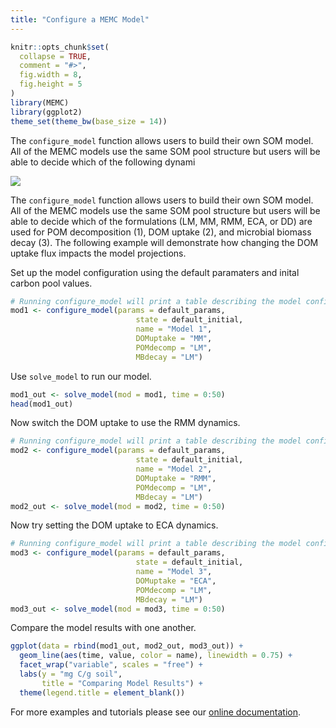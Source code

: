 ```yaml
---
title: "Configure a MEMC Model"
---
```


```r
knitr::opts_chunk$set(
  collapse = TRUE,
  comment = "#>", 
  fig.width = 8, 
  fig.height = 5
)
library(MEMC)
library(ggplot2)
theme_set(theme_bw(base_size = 14))
```


The `configure_model` function allows users to build their own SOM model. All of the MEMC models use the same SOM pool structure but users will be able to decide which of the following dynami

![](pool_structure.png)

The `configure_model` function allows users to build their own SOM model. All of the MEMC models use the same SOM pool structure but users will be able to decide which of the formulations (LM, MM, RMM, ECA, or DD) are used for POM decomposition (1), DOM uptake (2), and microbial biomass decay (3). The following example will demonstrate how changing the DOM uptake flux impacts the model projections. 

Set up the model configuration using the default paramaters and inital carbon pool values. 




```r
# Running configure_model will print a table describing the model configuration. 
mod1 <- configure_model(params = default_params, 
                            state = default_initial, 
                            name = "Model 1", 
                            DOMuptake = "MM", 
                            POMdecomp = "LM", 
                            MBdecay = "LM")
```


Use `solve_model` to run our model. 

```r
mod1_out <- solve_model(mod = mod1, time = 0:50)
head(mod1_out)
```


Now switch the DOM uptake to use the RMM dynamics. 

```r
# Running configure_model will print a table describing the model configuration. 
mod2 <- configure_model(params = default_params, 
                            state = default_initial, 
                            name = "Model 2", 
                            DOMuptake = "RMM", 
                            POMdecomp = "LM", 
                            MBdecay = "LM")
mod2_out <- solve_model(mod = mod2, time = 0:50)
```


Now try setting the DOM uptake to ECA dynamics. 


```r
# Running configure_model will print a table describing the model configuration. 
mod3 <- configure_model(params = default_params, 
                            state = default_initial, 
                            name = "Model 3", 
                            DOMuptake = "ECA", 
                            POMdecomp = "LM", 
                            MBdecay = "LM")
mod3_out <- solve_model(mod = mod3, time = 0:50)
```


Compare the model results with one another. 


```r
ggplot(data = rbind(mod1_out, mod2_out, mod3_out)) + 
  geom_line(aes(time, value, color = name), linewidth = 0.75) + 
  facet_wrap("variable", scales = "free") + 
  labs(y = "mg C/g soil", 
       title = "Comparing Model Results") +
  theme(legend.title = element_blank())
```


For more examples and tutorials please see our [online documentation](https://microbial-explicit-model.github.io/MEMC/).


